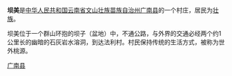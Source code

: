 '''坝美'''是[[中华人民共和国|中华人民共和国]][[云南省|云南省]][[文山壮族苗族自治州|文山壮族苗族自治州]][[广南县|广南县]]的一个村庄，居民为[[壮族|壮族]]。

坝美位于一个群山环抱的坝子（盆地）中，不通公路，与外界的交通必经两个约1公里长的幽暗的石灰岩水溶洞，到达法利村。村民保持传统的生活方式，被称为世外桃源。

{{文山地理小作品}}

[[Category:广南县|]]
